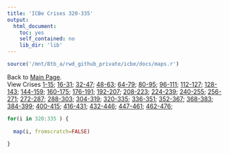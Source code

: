 ```yaml
---
title: 'ICBe Crises 320-335'
output:
  html_document:
    toc: yes
    self_contained: no
    lib_dir: 'lib'
---
```


<style>
    body .main-container {
        max-width: 1500px;
    }
</style>


```r
source('/mnt/8tb_a/rwd_github_private/icbe/docs/maps.r')
```



Back to [Main Page](/index.html).    
View Crises 
[1-15](ICBe_Website_Cases_1to15.html);
[16-31](ICBe_Website_Cases_16to31.html);
[32-47](ICBe_Website_Cases_32to47.html);
[48-63](ICBe_Website_Cases_48to63.html);
[64-79](ICBe_Website_Cases_64to79.html);
[80-95](ICBe_Website_Cases_80to95.html);
[96-111](ICBe_Website_Cases_96to111.html);
[112-127](ICBe_Website_Cases_112to127.html);
[128-143](ICBe_Website_Cases_128to143.html);
[144-159](ICBe_Website_Cases_144to159.html);
[160-175](ICBe_Website_Cases_160to175.html);
[176-191](ICBe_Website_Cases_176to191.html);
[192-207](ICBe_Website_Cases_192to207.html);
[208-223](ICBe_Website_Cases_208to223.html);
[224-239](ICBe_Website_Cases_224to239.html);
[240-255](ICBe_Website_Cases_240to255.html);
[256-271](ICBe_Website_Cases_256to271.html);
[272-287](ICBe_Website_Cases_272to287.html);
[288-303](ICBe_Website_Cases_288to303.html);
[304-319](ICBe_Website_Cases_304to319.html);
[320-335](ICBe_Website_Cases_320to335.html);
[336-351](ICBe_Website_Cases_336to351.html);
[352-367](ICBe_Website_Cases_352to367.html);
[368-383](ICBe_Website_Cases_368to383.html);
[384-399](ICBe_Website_Cases_384to399.html);
[400-415](ICBe_Website_Cases_400to415.html);
[416-431](ICBe_Website_Cases_416to431.html);
[432-446](ICBe_Website_Cases_432to446.html);
[447-461](ICBe_Website_Cases_447to461.html);
[462-476](ICBe_Website_Cases_462to476.html);


```r

for(i in 320:335 ) { 
  
  map(i, fromscratch=FALSE)

}

```

